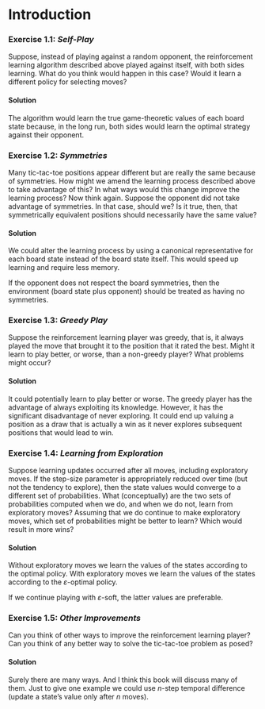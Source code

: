 # Introduction

### Exercise 1.1: _Self-Play_ {.unnumbered}

Suppose, instead of playing against a random opponent, the reinforcement learning algorithm described above played against itself, with both sides learning. What do you think would happen in this case? Would it learn a different policy for selecting moves?

#### Solution {.unnumbered}

The algorithm would learn the true game-theoretic values of each board state because, in the long run, both sides would learn the optimal strategy against their opponent.

### Exercise 1.2: _Symmetries_ {.unnumbered}

Many tic-tac-toe positions appear different but are really the same because of symmetries. How might we amend the learning process described above to take advantage of this? In what ways would this change improve the learning process? Now think again. Suppose the opponent did not take advantage of symmetries. In that case, should we? Is it true, then, that symmetrically equivalent positions should necessarily have the same value?

#### Solution {.unnumbered}

We could alter the learning process by using a canonical representative for each board state instead of the board state itself. This would speed up learning and require less memory.

If the opponent does not respect the board symmetries, then the environment (board state plus opponent) should be treated as having no symmetries.

### Exercise 1.3: _Greedy Play_ {.unnumbered}

Suppose the reinforcement learning player was greedy, that is, it always played the move that brought it to the position that it rated the best. Might it learn to play better, or worse, than a non-greedy player? What problems might occur?

#### Solution {.unnumbered}

It could potentially learn to play better or worse. The greedy player has the advantage of always exploiting its knowledge. However, it has the significant disadvantage of never exploring. It could end up valuing a position as a draw that is actually a win as it never explores subsequent positions that would lead to win.

### Exercise 1.4: _Learning from Exploration_ {.unnumbered}

Suppose learning updates occurred after all moves, including exploratory moves. If the step-size parameter is appropriately reduced over time (but not the tendency to explore), then the state values would converge to a different set of probabilities. What (conceptually) are the two sets of probabilities computed when we do, and when we do not, learn from exploratory moves? Assuming that we do continue to make exploratory moves, which set of probabilities might be better to learn? Which would result in more wins?

#### Solution {.unnumbered}

Without exploratory moves we learn the values of the states according to the optimal policy.
With exploratory moves we learn the values of the states according to the $\varepsilon$-optimal policy.

If we continue playing with $\varepsilon$-soft, the latter values are preferable.

### Exercise 1.5: _Other Improvements_ {.unnumbered}

Can you think of other ways to improve the reinforcement learning player? Can you think of any better way to solve the tic-tac-toe problem as posed?

#### Solution {.unnumbered}

Surely there are many ways. And I think this book will discuss many of them. Just to give one example we could use $n$-step temporal difference (update a state's value only after $n$ moves).